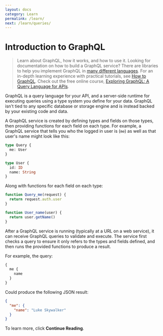 ```yaml
---
layout: docs
category: Learn
permalink: /learn/
next: /learn/queries/
---
```


# Introduction to GraphQL

> Learn about GraphQL, how it works, and how to use it. Looking for documentation on how to build a GraphQL service?
> There are libraries to help you implement GraphQL in [many different languages](/code). For an in-depth learning experience
> with practical tutorials, see [How to GraphQL](https://howtographql.com). Check out the
> free online course,
> [Exploring GraphQL: A Query Language for APIs](https://edx.org/course/exploring-graphql-a-query-language-for-apis).

GraphQL is a query language for your API, and a server-side runtime for executing queries using a type system you define for your
data. GraphQL isn't tied to any specific database or storage engine and is instead backed by your existing code and data.

A GraphQL service is created by defining types and fields on those types, then providing functions for each field on each type.
For example, a GraphQL service that tells you who the logged in user is (`me`) as well as that user's name might look
like this:

```graphql
type Query {
  me: User
}

type User {
  id: ID
  name: String
}
```

Along with functions for each field on each type:

```js
function Query_me(request) {
  return request.auth.user
}

function User_name(user) {
  return user.getName()
}
```

After a GraphQL service is running (typically at a URL on a web service), it can receive GraphQL queries to validate and execute.
The service first checks a query to ensure it only refers to the types and fields defined, and then runs the provided functions
to produce a result.

For example, the query:

```graphql
{
  me {
    name
  }
}
```

Could produce the following JSON result:

```json
{
  "me": {
    "name": "Luke Skywalker"
  }
}
```

To learn more, click **Continue Reading**.
